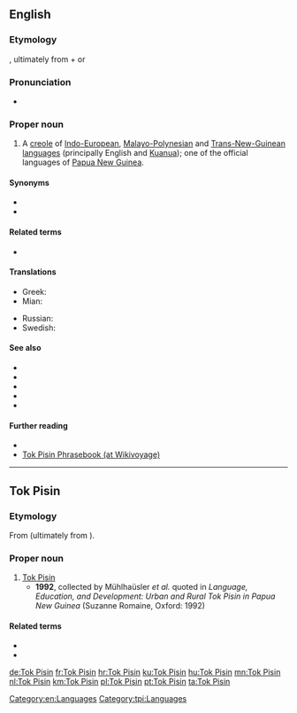 {{also|tok pisin}}
==English==
{{wikipedia}}

===Etymology===
{{etyl|tpi|en}}, ultimately from {{etyl|en|en}} {{m|en|talk}} + {{m|en|pidgin}} or {{m|en|business}}

===Pronunciation===
* {{IPA|/tɔk pɪzɪn/|lang=en}}

===Proper noun===
{{en-proper noun}}

# A [[creole]] of [[Indo-European]], [[Malayo-Polynesian]] and [[Trans-New-Guinean]] [[language]]s (principally English and [[Kuanua]]); one of the official languages of [[Papua New Guinea]].

====Synonyms====
* {{l|en|Melanesian Pidgin English}}
* {{l|en|Neo-Melanesian}}

====Related terms====
* {{l|en|pidgin}}

====Translations====
{{trans-top|language}}
* Greek: {{t+|el|τοκ πίσιν}}
* Mian: {{t|mpt|Wan Weng}}
{{trans-mid}}
* Russian: {{t+|ru|ток-писин|m|tr=}}
* Swedish: {{t+|sv|tok pisin}}
{{trans-bottom}}

====See also====
* {{l|en|Bislama}}
* {{l|en|Kriol}}
* {{l|en|Pijin}}
* {{l|en|Yumpla Tok}}
* {{langcat|tpi}}

====Further reading====
* {{ethnologue|code=tpi}}
* [[voy:Tok Pisin Phrasebook|Tok Pisin Phrasebook (at Wikivoyage)]]

[[Category:en:Languages]]

----

==Tok Pisin==

===Etymology===
From {{der|tpi|en|[[talk]] + [[pidgin]]}} (ultimately from {{m|en|business}}).

===Proper noun===
{{head|tpi|proper noun|head=[[tok|Tok]] [[pisin|Pisin]]}}

# [[#English|Tok Pisin]]
#* '''1992''', collected by Mühlhaüsler ''et al.'' quoted in ''Language, Education, and Development: Urban and Rural Tok Pisin in Papua New Guinea'' (Suzanne Romaine, Oxford: 1992)
#*: {{ux|tpi|Na mipela i no save long '''Tok Pisin''' tu. Brata bilong mipela ol i go long stesin, orait ol i kisim save long stesin. Ol i kam bek orait ol i tok pisin.|t=And we didn't know '''Tok Pisin''' either. Our brothers went to the station, and then learned new things in the station. Then they returned speaking in creole.}}

====Related terms====
* {{l|tpi|tok}}
* {{l|tpi|pisin}}

[[Category:tpi:Languages]]

[[de:Tok Pisin]]
[[fr:Tok Pisin]]
[[hr:Tok Pisin]]
[[ku:Tok Pisin]]
[[hu:Tok Pisin]]
[[mn:Tok Pisin]]
[[nl:Tok Pisin]]
[[km:Tok Pisin]]
[[pl:Tok Pisin]]
[[pt:Tok Pisin]]
[[ta:Tok Pisin]]